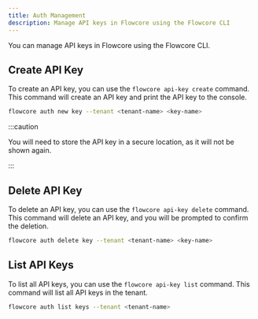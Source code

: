 ```yaml
---
title: Auth Management
description: Manage API keys in Flowcore using the Flowcore CLI
---
```


You can manage API keys in Flowcore using the Flowcore CLI.

## Create API Key

To create an API key, you can use the `flowcore api-key create` command. This command will create an API key and print the API key to the console.

```sh
flowcore auth new key --tenant <tenant-name> <key-name>
```

:::caution

You will need to store the API key in a secure location, as it will not be shown again.

:::

## Delete API Key

To delete an API key, you can use the `flowcore api-key delete` command. This command will delete an API key, and you will be prompted to confirm the deletion.

```sh
flowcore auth delete key --tenant <tenant-name> <key-name>
```

## List API Keys

To list all API keys, you can use the `flowcore api-key list` command. This command will list all API keys in the tenant.

```sh
flowcore auth list keys --tenant <tenant-name>
```
